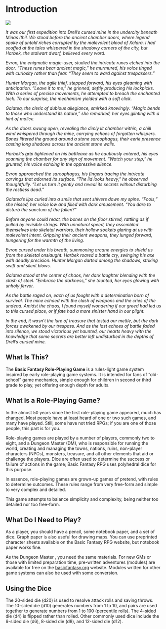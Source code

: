 # Introduction

![](./images/odd_company.jpg)

*It was our first expedition into Drell's cursed mine in the undercity beneath Minas Ithil. We stood before the ancient chamber doors, where legend spoke of untold riches corrupted by the malevolent blood of Xalara. I had scoffed at the tales whispered in the shadowy corners of the city, but Harbek, the stalwart dwarf, believed every word.*

*Evron, the enigmatic magic-user, studied the intricate runes etched into the door. "These runes bear ancient magic," he murmured, his voice tinged with curiosity rather than fear. "They seem to ward against trespassers."*

*Hunter Morgan, the agile thief, stepped forward, his eyes gleaming with anticipation. "Leave it to me," he grinned, deftly producing his lockpicks. With a series of precise movements, he attempted to breach the enchanted lock. To our surprise, the mechanism yielded with a soft click.*

*Galatea, the cleric of dubious allegiance, smirked knowingly. "Magic bends to those who understand its nature," she remarked, her eyes glinting with a hint of malice.*

*As the doors swung open, revealing the dimly lit chamber within, a chill wind whispered through the mine, carrying echoes of forgotten whispers. Bones littered the ground around a stone sarcophagus, their eerie presence casting long shadows across the ancient stone walls.*

*Harbek's grip tightened on his battleaxe as he cautiously entered, his eyes scanning the chamber for any sign of movement. "Watch your step," he grunted, his voice echoing in the oppressive silence.*

*Evron approached the sarcophagus, his fingers tracing the intricate carvings that adorned its surface. "The lid looks heavy," he observed thoughtfully. "Let us turn it gently and reveal its secrets without disturbing the restless dead."*

*Galatea's lips curled into a smile that sent shivers down my spine. "Fools," she hissed, her voice low and filled with dark amusement. "You dare to disturb the sanctum of the fallen?"*

*Before anyone could react, the bones on the floor stirred, rattling as if pulled by invisible strings. With unnatural speed, they assembled themselves into skeletal warriors, their hollow sockets glaring at us with malevolent intent. Gripping their ancient weapons, they lunged forward, hungering for the warmth of the living.*

*Evron cursed under his breath, summoning arcane energies to shield us from the skeletal onslaught. Harbek roared a battle cry, swinging his axe with deadly precision. Hunter Morgan darted among the shadows, striking swift and silent blows.*

*Galatea stood at the center of chaos, her dark laughter blending with the clash of steel. "Embrace the darkness," she taunted, her eyes glowing with unholy fervor.*

*As the battle raged on, each of us fought with a determination born of survival. The mine echoed with the clash of weapons and the cries of the undead. Amidst the chaos, I found myself wondering if our greed had led us to this cursed place, or if fate had a more sinister hand in our plight.*

*In the end, it wasn't the lure of treasure that tested our mettle, but the dark forces awakened by our trespass. And as the last echoes of battle faded into silence, we stood victorious yet haunted, our hearts heavy with the knowledge that some secrets are better left undisturbed in the depths of Drell's cursed mine.*

## What Is This?

The **Basic Fantasy Role-Playing Game** is a rules-light game system inspired by early role-playing game systems. It is intended for fans of "old-school" game mechanics, simple enough for children in second or third grade to play, yet offering enough depth for adults.

## What Is a Role-Playing Game?

In the almost 50 years since the first role-playing game appeared, much has changed. Most people have at least heard of one or two such games, and many have played. Still, some have not tried RPGs; if you are one of those people, this part is for you.

Role-playing games are played by a number of players, commonly two to eight, and a Dungeon Master  (DM), who is responsible for running the world, creating and managing the towns, nations, ruins, non-player characters (NPCs), monsters, treasure, and all other elements that aid or challenge the players. Dice are often used to determine the success or failure of actions in the game; Basic Fantasy RPG uses polyhedral dice for this purpose.

In essence, role-playing games are grown-up games of pretend, with rules to determine outcomes. These rules range from very free-form and simple to very complex and detailed.

This game attempts to balance simplicity and complexity, being neither too detailed nor too free-form.

## What Do I Need to Play?

As a player, you should have a pencil, some notebook paper, and a set of dice. Graph paper is also useful for drawing maps. You can use preprinted character sheets available on the Basic Fantasy RPG website, but notebook paper works fine.

As the Dungeon Master , you need the same materials. For new GMs or those with limited preparation time, pre-written adventures (modules) are available for free on the [basicfantasy.org](https://www.basicfantasy.org/) website. Modules written for other game systems can also be used with some conversion.

## Using the Dice

The 20-sided die (d20) is used to resolve attack rolls and saving throws. The 10-sided die (d10) generates numbers from 1 to 10, and pairs are used together to generate numbers from 1 to 100 (percentile rolls). The 4-sided die (d4) is flipped rather than rolled. Other commonly used dice include the 6-sided die (d6), 8-sided die (d8), and 12-sided die (d12).

